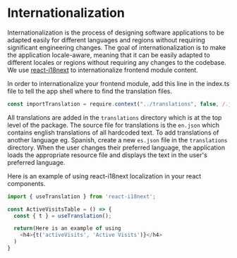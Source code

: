 # Internationalization

Internationalization is the process of designing software applications to be adapted easily for different languages and regions without requiring significant engineering changes. The goal of internationalization is to make the application locale-aware, meaning that it can be easily adapted to different locales or regions without requiring any changes to the codebase.
We use [react-i18next](https://react.i18next.com/) to internationalize frontend module content.

In order to internationalize your frontend module, add this line in the index.ts file to tell the app shell where to find the translation files.
```ts copy
const importTranslation = require.context("../translations", false, /.json$/, "lazy");
```

All translations are added in the `translations` directory which is at the top level of the package. The source file for translations is the `en.json` which contains english translations of all hardcoded text.
To add translations of another language eg. Spanish, create a new `es.json` file in the `translations` directory. When the user changes their preferred language, the application loads the appropriate resource file and displays the text in the user's preferred language.

Here is an example of using react-i18next localization in your react components.
```ts copy
import { useTranslation } from 'react-i18next';

const ActiveVisitsTable = () => {
  const { t } = useTranslation();

  return(Here is an example of using 
    <h4>{t('activeVisits', 'Active Visits')}</h4>
  )
}
```

